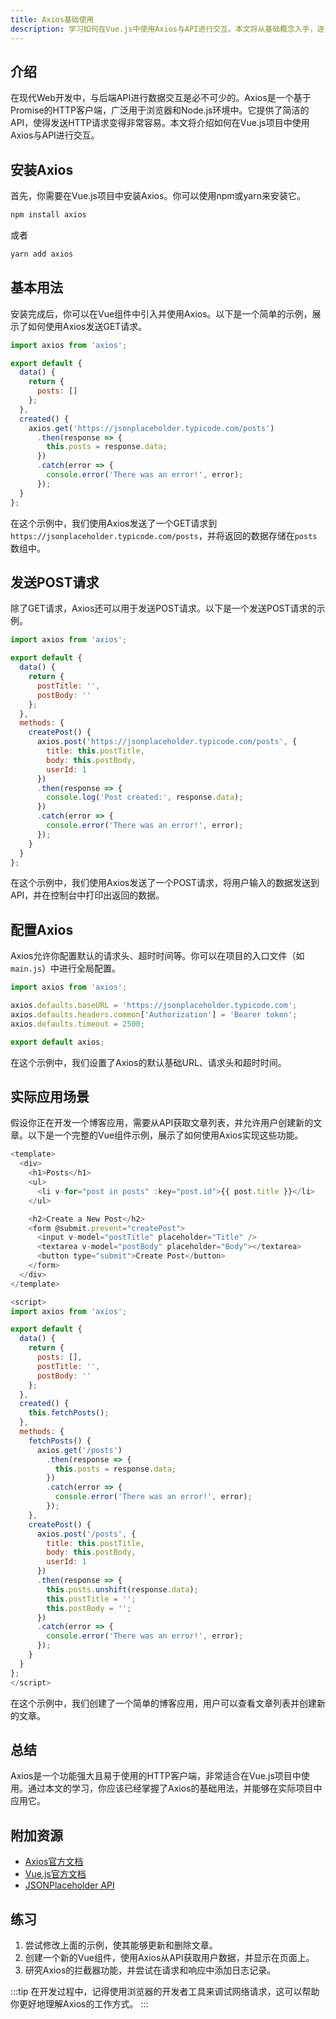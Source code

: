 ```yaml
---
title: Axios基础使用
description: 学习如何在Vue.js中使用Axios与API进行交互。本文将从基础概念入手，逐步讲解Axios的安装、配置和使用方法，并通过实际案例展示其应用场景。
---
```


## 介绍

在现代Web开发中，与后端API进行数据交互是必不可少的。Axios是一个基于Promise的HTTP客户端，广泛用于浏览器和Node.js环境中。它提供了简洁的API，使得发送HTTP请求变得非常容易。本文将介绍如何在Vue.js项目中使用Axios与API进行交互。

## 安装Axios

首先，你需要在Vue.js项目中安装Axios。你可以使用npm或yarn来安装它。

```bash
npm install axios
```

或者

```bash
yarn add axios
```

## 基本用法

安装完成后，你可以在Vue组件中引入并使用Axios。以下是一个简单的示例，展示了如何使用Axios发送GET请求。

```javascript
import axios from 'axios';

export default {
  data() {
    return {
      posts: []
    };
  },
  created() {
    axios.get('https://jsonplaceholder.typicode.com/posts')
      .then(response => {
        this.posts = response.data;
      })
      .catch(error => {
        console.error('There was an error!', error);
      });
  }
};
```

在这个示例中，我们使用Axios发送了一个GET请求到`https://jsonplaceholder.typicode.com/posts`，并将返回的数据存储在`posts`数组中。

## 发送POST请求

除了GET请求，Axios还可以用于发送POST请求。以下是一个发送POST请求的示例。

```javascript
import axios from 'axios';

export default {
  data() {
    return {
      postTitle: '',
      postBody: ''
    };
  },
  methods: {
    createPost() {
      axios.post('https://jsonplaceholder.typicode.com/posts', {
        title: this.postTitle,
        body: this.postBody,
        userId: 1
      })
      .then(response => {
        console.log('Post created:', response.data);
      })
      .catch(error => {
        console.error('There was an error!', error);
      });
    }
  }
};
```

在这个示例中，我们使用Axios发送了一个POST请求，将用户输入的数据发送到API，并在控制台中打印出返回的数据。

## 配置Axios

Axios允许你配置默认的请求头、超时时间等。你可以在项目的入口文件（如`main.js`）中进行全局配置。

```javascript
import axios from 'axios';

axios.defaults.baseURL = 'https://jsonplaceholder.typicode.com';
axios.defaults.headers.common['Authorization'] = 'Bearer token';
axios.defaults.timeout = 2500;

export default axios;
```

在这个示例中，我们设置了Axios的默认基础URL、请求头和超时时间。

## 实际应用场景

假设你正在开发一个博客应用，需要从API获取文章列表，并允许用户创建新的文章。以下是一个完整的Vue组件示例，展示了如何使用Axios实现这些功能。

```javascript
<template>
  <div>
    <h1>Posts</h1>
    <ul>
      <li v-for="post in posts" :key="post.id">{{ post.title }}</li>
    </ul>

    <h2>Create a New Post</h2>
    <form @submit.prevent="createPost">
      <input v-model="postTitle" placeholder="Title" />
      <textarea v-model="postBody" placeholder="Body"></textarea>
      <button type="submit">Create Post</button>
    </form>
  </div>
</template>

<script>
import axios from 'axios';

export default {
  data() {
    return {
      posts: [],
      postTitle: '',
      postBody: ''
    };
  },
  created() {
    this.fetchPosts();
  },
  methods: {
    fetchPosts() {
      axios.get('/posts')
        .then(response => {
          this.posts = response.data;
        })
        .catch(error => {
          console.error('There was an error!', error);
        });
    },
    createPost() {
      axios.post('/posts', {
        title: this.postTitle,
        body: this.postBody,
        userId: 1
      })
      .then(response => {
        this.posts.unshift(response.data);
        this.postTitle = '';
        this.postBody = '';
      })
      .catch(error => {
        console.error('There was an error!', error);
      });
    }
  }
};
</script>
```

在这个示例中，我们创建了一个简单的博客应用，用户可以查看文章列表并创建新的文章。

## 总结

Axios是一个功能强大且易于使用的HTTP客户端，非常适合在Vue.js项目中使用。通过本文的学习，你应该已经掌握了Axios的基础用法，并能够在实际项目中应用它。

## 附加资源

- [Axios官方文档](https://axios-http.com/)
- [Vue.js官方文档](https://vuejs.org/)
- [JSONPlaceholder API](https://jsonplaceholder.typicode.com/)

## 练习

1. 尝试修改上面的示例，使其能够更新和删除文章。
2. 创建一个新的Vue组件，使用Axios从API获取用户数据，并显示在页面上。
3. 研究Axios的拦截器功能，并尝试在请求和响应中添加日志记录。

:::tip
在开发过程中，记得使用浏览器的开发者工具来调试网络请求，这可以帮助你更好地理解Axios的工作方式。
:::